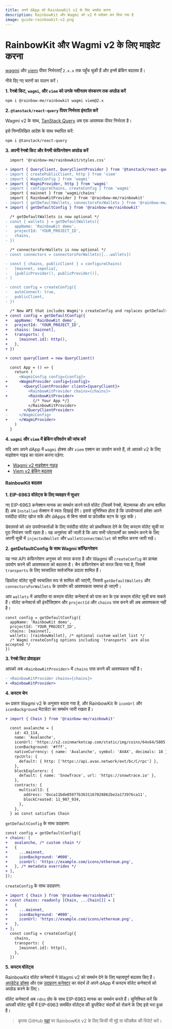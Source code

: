 ```yaml
---
title: अपने dApp को RainbowKit v2 के लिए अपग्रेड करना
description: RainbowKit और Wagmi को v2 में पदोन्नत कर दिया गया है
image: guide-rainbowkit-v2.png
---
```


# RainbowKit और Wagmi v2 के लिए माइग्रेट करना

[wagmi](https://wagmi.sh) और [viem](https://viem.sh) पीयर निर्भरताएँ `2.x.x` तक पहुँच चुकी हैं और इनमें ब्रेकिंग बदलाव हैं।

नीचे दिए गए चरणों का पालन करें।

**1. रेनबो किट, `wagmi`, और `viem` को उनके नवीनतम संस्करण तक अपग्रेड करें**

```bash
npm i @rainbow-me/rainbowkit wagmi viem@2.x
```

**2. `@tanstack/react-query` पियर निर्भरता इंस्टॉल करें**

Wagmi v2 के साथ, [TanStack Query](https://tanstack.com/query/v5/docs/react/overview) अब एक आवश्यक पीयर निर्भरता है।

इसे निम्नलिखित आदेश के साथ स्थापित करें:

```bash
npm i @tanstack/react-query
```

**3. अपनी रेनबो किट और वेगमी कंफिगरेशन अपग्रेड करें**

```diff
  import '@rainbow-me/rainbowkit/styles.css'

+ import { QueryClient, QueryClientProvider } from '@tanstack/react-query'
- import { createPublicClient, http } from 'viem'
- import { WagmiConfig } from 'wagmi'
+ import { WagmiProvider, http } from 'wagmi'
- import { configureChains, createConfig } from 'wagmi'
  import { mainnet } from 'wagmi/chains'
  import { RainbowKitProvider } from '@rainbow-me/rainbowkit'
- import { getDefaultWallets, connectorsForWallets } from '@rainbow-me/rainbowkit'
+ import { getDefaultConfig } from '@rainbow-me/rainbowkit'

  /* getDefaultWallets is now optional */
- const { wallets } = getDefaultWallets({
-   appName: 'RainbowKit demo',
-   projectId: 'YOUR_PROJECT_ID',
-   chains,
- })

  /* connectorsForWallets is now optional */
- const connectors = connectorsForWallets([...wallets])

- const { chains, publicClient } = configureChains( 
-   [mainnet, sepolia], 
-   [publicProvider(), publicProvider()],
- )

- const config = createConfig({
-   autoConnect: true,
-   publicClient,
- })

  /* New API that includes Wagmi's createConfig and replaces getDefaultWallets and connectorsForWallets */
+ const config = getDefaultConfig({
+   appName: 'RainbowKit demo',
+   projectId: 'YOUR_PROJECT_ID',
+   chains: [mainnet],
+   transports: {
+     [mainnet.id]: http(),
+   },
+ })

+ const queryClient = new QueryClient()

  const App = () => {
    return (
-     <WagmiConfig config={config}>
+     <WagmiProvider config={config}>
+       <QueryClientProvider client={queryClient}>
-         <RainbowKitProvider chains={chains}>
+         <RainbowKitProvider>
            {/* Your App */}
          </RainbowKitProvider>
+       </QueryClientProvider>
-     </WagmiConfig>
+     </WagmiProvider>
    )
  }
```

**4. `wagmi` और `viem` में ब्रेकिंग परिवर्तन की जांच करें**

यदि आप अपने dApp में `wagmi` होक्स और `viem` एक्शन का उपयोग करते हैं, तो आपको v2 के लिए माइग्रेशन गाइड का पालन करना पड़ेगा:

- [Wagmi v2 माइग्रेशन गाइड](https://wagmi.sh/react/guides/migrate-from-v1-to-v2)
- [Viem v2 ब्रेकिंग बदलाव](https://viem.sh/docs/migration-guide.html#_2-x-x-breaking-changes)

#### RainbowKit बदलाव

**1. EIP-6963 वॉलेट्स के लिए व्यवहार में सुधार**

नए EIP-6963 कनेक्शन मानक का समर्थन करने वाले वॉलेट (जिसमें रेनबो, मेटामास्क और अन्य शामिल हैं) अब `Installed` सेक्शन में स्वतः दिखाई देंगे। इससे सुनिश्चित होता है कि उपयोगकर्ता हमेशा अपने पसंदीदा वॉलेट खोज सकें और dApps से बिना संघर्ष या फ़ॉलबैक बटन के जुड़ सकें।

डेवलपर्स को अंत उपयोगकर्ताओं के लिए पसंदीदा वॉलेट को प्राथमिकता देने के लिए कस्टम वॉलेट सूची पर पूरा नियंत्रण जारी रहता है। यह अनुशंसा की जाती है कि आप सभी प्लेटफार्मों का समर्थन करने के लिए अपनी सूची में `injectedWallet` और `walletConnectWallet` को शामिल करना जारी रखें।

**2. getDefaultConfig के साथ Wagmi कॉन्फ़िगरेशन**

यह नया API कंफिगरेशन अनुभव को सरल करता है और Wagmi की `createConfig` का प्रत्यक्ष उपयोग करने की आवश्यकता को बदलता है। चैन कंफिगरेशन को सरल किया गया है, जिसमें `transports` के लिए स्वचालित सार्वजनिक प्रदाता शामिल हैं।

डिफ़ॉल्ट वॉलेट सूची स्वचालित रूप से शामिल की जाएंगी, जिससे `getDefaultWallets` और `connectorsForWallets` के उपयोग की आवश्यकता समाप्त हो जाएगी।

आप `wallets` में आयातित या कस्टम वॉलेट कनेक्टर्स को पास कर के एक कस्टम वॉलेट सूची बना सकते हैं। वॉलेट कनेक्टर्स की इंस्टैंसिएशन और `projectId` और `chains` पास करने की अब आवश्यकता नहीं है।

```
const config = getDefaultConfig({
  appName: 'RainbowKit demo',
  projectId: 'YOUR_PROJECT_ID',
  chains: [mainnet],
  wallets: [rainbowWallet], /* optional custom wallet list */
  /* Wagmi createConfig options including `transports` are also accepted */
})
```

**3. रेनबो किट प्रोवाइडर**

आपको अब `<RainbowKitProvider>` में `chains` पास करने की आवश्यकता नहीं है।

```diff
- <RainbowKitProvider chains={chains}>
+ <RainbowKitProvider>
```

**4. कस्टम चेन**

`चेन` प्रकार Wagmi v2 के अनुसार बदला गया है, और RainbowKit के `iconUrl` और `iconBackground` मेटाडेटा का समर्थन जारी रखता है।

```diff
+ import { Chain } from '@rainbow-me/rainbowkit'

  const avalanche = {
    id: 43_114,
    name: 'Avalanche',
    iconUrl: 'https://s2.coinmarketcap.com/static/img/coins/64x64/5805.png',
    iconBackground: '#fff',
    nativeCurrency: { name: 'Avalanche', symbol: 'AVAX', decimals: 18 },
    rpcUrls: {
      default: { http: ['https://api.avax.network/ext/bc/C/rpc'] },
    },
    blockExplorers: {
      default: { name: 'SnowTrace', url: 'https://snowtrace.io' },
    },
    contracts: {
      multicall3: {
        address: '0xca11bde05977b3631167028862be2a173976ca11',
        blockCreated: 11_907_934,
      },
    },
  } as const satisfies Chain
```

`getDefaultConfig` के साथ उदाहरण:

```diff
const config = getDefaultConfig({
+ chains: [
+   avalanche, /* custom chain */
+   {
+     ...mainnet,
+     iconBackground: '#000',
+     iconUrl: 'https://example.com/icons/ethereum.png',
+   }, /* metadata overrides */
+ ],
});
```

`createConfig` के साथ उदाहरण:

```diff
+ import { Chain } from '@rainbow-me/rainbowkit'
+ const chains: readonly [Chain, ...Chain[]] = [
+   {
+     ...mainnet,
+     iconBackground: '#000',
+     iconUrl: 'https://example.com/icons/ethereum.png',
+   },
+ ];
  const config = createConfig({
    chains,
    transports: {
      [mainnet.id]: http(),
    },
  })
```

**5. कस्टम वॉलेट्स**

RainbowKit वॉलेट कनेक्टर्स ने Wagmi v2 को समर्थन देने के लिए महत्वपूर्ण बदलाव किए हैं। [अपडेटेड डॉक्स](https://www.rainbowkit.com/docs/custom-wallets) और एक [उदाहरण कनेक्टर](https://github.com/rainbow-me/rainbowkit/tree/main/packages/rainbowkit/src/wallets/walletConnectors/rainbowWallet/rainbowWallet.ts) का संदर्भ लें अपने dApp में कस्टम वॉलेट कनेक्टर्स को अपग्रेड करने के लिए।

वॉलेट कनेक्टर्स अब `rdns` प्रोप के साथ EIP-6963 मानक का समर्थन करते हैं। सुनिश्चित करें कि आपकी वॉलेट सूची में EIP-6963 समर्थित वॉलेट्स की डुप्लीकेट संदर्भों को रोकने के लिए इसे भरा हुआ है।

> कृपया GitHub [यहां](https://github.com/rainbow-me/rainbowkit/issues/new/choose) पर RainbowKit v2 के लिए किसी भी मुद्दे या फीडबैक की रिपोर्ट करें।
